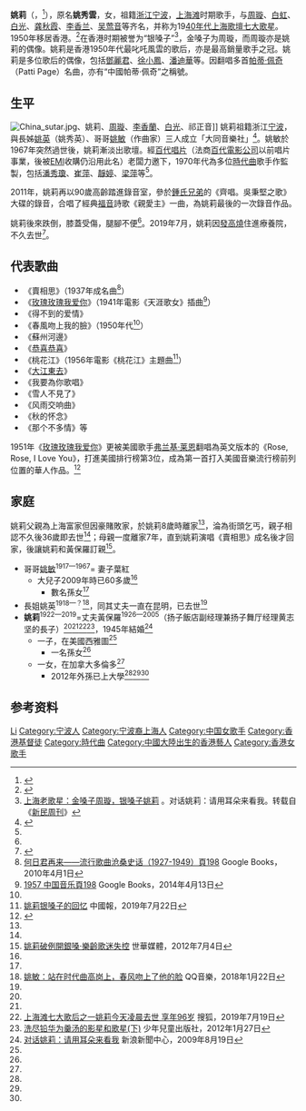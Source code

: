 {{藝人
| 姓名 = 姚莉
| 類型 = 女歌手
| 圖片 = Yao Lee.jpg
| 圖片尺寸 = 
| 圖片簡介 = 
| 英文名 = Nancy Yao Lee
| 本名 = 姚秀雲
| 绰号 = 银嗓子
| 國籍 = {{CHN-HKG}}
| 民族 = [[汉族|汉族]]
| 籍貫 = 浙江宁波
| 出生日期 = {{birth date|df=yes|1922|9|10}}
| 出生地點 = {{ROC-1912}}[[上海市_(中華民國)|上海市]]
| 逝世日期 = {{death date and age|df=yes|2019|7|19|1922|9|10}}
| 逝世地點 = {{HKG}}[[田灣|田灣]]療養院
| 語言 = [[粵語|粵語]]、[[英語|英語]]、[[國語|國語]]
| 宗教信仰 = [[基督新教|基督新教]]<ref>{{cite news |title=【姚莉病逝】薛家燕視為啟蒙老師-天下無不散之筵席 |url=https://m.mingpao.com/ldy/showbiz/latest/20190719/1563539766737/ |accessdate=2021-03-13 |work=[[明報|明報]]OL |date=2019-07-19}}</ref>
| 身高 = 
| 體重 = 
| 血型 = 
| 配偶 = 黄保罗
| 兒女 = 
| 父母 = 
| 教育程度 = 
| 出道作 = 
| 代表作 = [[玫瑰玫瑰我爱你|玫瑰玫瑰我爱你]]
| 活躍年代 = 1938年至1970年代
| 經紀公司 = 
| 網站 = 
| imdb = 1842374
}}
'''姚莉'''（{{Lang-en|Nancy Yao Lee}}，{{bd|1922年|9月10日|2019年|7月19日|catIdx=Yao}}<ref name="die">{{Cite web|title=姚莉生日睡夢中離世　莫旭秋：永遠懷念她|url=https://hk.on.cc/hk/bkn/cnt/entertainment/20190719/bkn-20190719144006791-0719_00862_001.html|accessdate=|work=|archive-date=2019-07-19|archive-url=https://web.archive.org/web/20190719080309/https://hk.on.cc/hk/bkn/cnt/entertainment/20190719/bkn-20190719144006791-0719_00862_001.html|dead-url=no}}</ref>），原名'''姚秀雲'''，女，祖籍[[浙江|浙江]][[宁波|宁波]]，[[上海滩|上海滩]]时期歌手，与[[周璇|周璇]]、[[白虹_(1920年)|白虹]]、[[白光_(影星)|白光]]、[[龚秋霞|龚秋霞]]、[[李香兰|李香兰]]、[[吴莺音|吴莺音]]等齐名，并称为19[[40年代上海歌壇七大歌星|40年代上海歌壇七大歌星]]。1950年移居香港。<ref>{{cite web| language =| publisher =广州时尚网| title =怀念过去旧上海地十大漂亮地女人明星| url =http://www.35cy.cn/gzdetail_138798.html| author =| date =| accessdate =}}{{dead link|date=2017年12月 |bot=InternetArchiveBot |fix-attempted=yes }}</ref>在香港时期被誉为“银嗓子”<ref>[http://forum.home.news.cn/detail/69747305/1.html 上海老歌星：金嗓子周璇，银嗓子姚莉] {{Wayback|url=http://forum.home.news.cn/detail/69747305/1.html |date=20130905020054 }}。对话姚莉：请用耳朵来看我。转载自《[[新民周刊|新民周刊]]》</ref>，金嗓子为周璇，而周璇亦是姚莉的偶像。姚莉是香港1950年代最叱吒風雲的歌后，亦是最高銷量歌手之冠。姚莉是多位歌后的偶像，包括[[鄧麗君|鄧麗君]]、[[徐小鳳|徐小鳳]]、[[潘迪華|潘迪華]]等。因翻唱多首[[帕蒂·佩奇|帕蒂·佩奇]]（Patti Page）名曲，亦有“中國帕蒂·佩奇”之稱號。

== 生平 ==
[[File:China_sutar.jpg|thumb]]、姚莉、[[周璇|周璇]]、[[李香蘭|李香蘭]]、[[白光_(影星)|白光]]、祁正音]]
姚莉祖籍浙江[[宁波|宁波]]，與長姊[[姚英|姚英]]（姚秀英）、哥哥[[姚敏|姚敏]]（作曲家）三人成立「大同音樂社」<ref name="姚莉2015">{{cite book|title=《姚莉：永遠綻放的玫瑰》|author1=楊偉漢|author2=姚莉|author2link=姚莉|publisher=[[商周|商周]]文化出版|date=2015-12-12|origyear=2015|isbn=978-986-272-927-4 |pages={{{pages|192頁}}}|location=臺灣}}</ref>{{rp|77}}。姚敏於1967年突然過世後，姚莉漸淡出歌壇。經[[百代唱片_(香港)|百代唱片]]（法商[[百代電影公司|百代電影公司]]以前唱片事業，後被[[EMI|EMI]]收購仍沿用此名）老闆力邀下，1970年代為多位[[華語流行音樂|時代曲]]歌手作監製，包括[[潘秀瓊|潘秀瓊]]、[[崔萍_(1938年)|崔萍]]、[[靜婷|靜婷]]、[[梁萍|梁萍]]等<ref name="姚莉2015"/>。

2011年，姚莉再以90歲高齡踏進錄音室，參於[[鍾氏兄弟|鍾氏兄弟]]的《齊唱。吳秉堅之歌》大碟的錄音，合唱了經典[[福音|福音]]詩歌《親愛主》一曲，為姚莉最後的一次錄音作品。

姚莉後來跌倒，膝蓋受傷，腿腳不便<ref name="die"/>。2019年7月，姚莉因[[发热|發高燒]]住進療養院，不久去世<ref>{{Cite web |url=https://hk.on.cc/hk/bkn/cnt/entertainment/20190719/bkn-20190719134749239-0719_00862_001.html |title=《玫瑰玫瑰我愛你》原唱姚莉離世　享年97歲 |accessdate=2019-07-19 |archive-date=2019-07-19 |archive-url=https://web.archive.org/web/20190719094318/https://hk.on.cc/hk/bkn/cnt/entertainment/20190719/bkn-20190719134749239-0719_00862_001.html |dead-url=no }}</ref>。

== 代表歌曲 ==
*《賣相思》（1937年成名曲<ref name=hr>[https://books.google.com.my/books?id=_t9yDwAAQBAJ&pg=PT243&lpg=PT243&dq=%E5%A7%9A%E8%8E%89+%E7%88%B6%E8%A6%AA&source=bl&ots=BHfbM3Jw3N&sig=ACfU3U1kARna74QhJIlCJiGLT0u9YPlZwA&hl=en&sa=X&ved=2ahUKEwj_ktvO7M_jAhUMTo8KHVKzAMo4ChDoATAFegQIBxAB#v=onepage&q=%E5%A7%9A%E8%8E%89%20%E7%88%B6%E8%A6%AA&f=false 何日君再来——流行歌曲沧桑史话（1927-1949）頁198] {{Wayback|url=https://books.google.com.my/books?id=_t9yDwAAQBAJ&pg=PT243&lpg=PT243&dq=%E5%A7%9A%E8%8E%89+%E7%88%B6%E8%A6%AA&source=bl&ots=BHfbM3Jw3N&sig=ACfU3U1kARna74QhJIlCJiGLT0u9YPlZwA&hl=en&sa=X&ved=2ahUKEwj_ktvO7M_jAhUMTo8KHVKzAMo4ChDoATAFegQIBxAB#v=onepage&q=%E5%A7%9A%E8%8E%89%20%E7%88%B6%E8%A6%AA&f=false |date=20200420080432 }}Google Books，2010年4月1日</ref>）
*《[[玫瑰玫瑰我爱你|玫瑰玫瑰我爱你]]》（1941年電影《天涯歌女》插曲<ref>[https://books.google.com.my/books?id=iIlZAwAAQBAJ&pg=PA198&lpg=PA198&dq=%E5%A7%9A%E8%8E%89+%E7%88%B6%E8%A6%AA&source=bl&ots=7Fq8waTKzg&sig=ACfU3U3zBU0Oo24alpDRy5aGri2_ruJL7Q&hl=en&sa=X&ved=2ahUKEwj_ktvO7M_jAhUMTo8KHVKzAMo4ChDoATAHegQICRAB#v=onepage&q&f=false 1957 中国音乐頁198] {{Wayback|url=https://books.google.com.my/books?id=iIlZAwAAQBAJ&pg=PA198&lpg=PA198&dq=%E5%A7%9A%E8%8E%89+%E7%88%B6%E8%A6%AA&source=bl&ots=7Fq8waTKzg&sig=ACfU3U3zBU0Oo24alpDRy5aGri2_ruJL7Q&hl=en&sa=X&ved=2ahUKEwj_ktvO7M_jAhUMTo8KHVKzAMo4ChDoATAHegQICRAB#v=onepage&q&f=false |date=20200420080437 }}Google Books，2014年4月13日</ref>）
*《得不到的爱情》
*《春風吻上我的臉》（1950年代<ref name=cp/>）
*《蘇州河邊》
*《[[恭喜恭喜|恭喜恭喜]]》
*《桃花江》（1956年電影《桃花江》主題曲<ref name=cp>[https://www.chinapress.com.my/20190722/%E5%A7%9A%E8%8E%89%E9%93%B6%E5%97%93%E5%AD%90%E7%9A%84%E5%9B%9E%E5%BF%86/ 姚莉银嗓子的回忆] {{Wayback|url=https://www.chinapress.com.my/20190722/%E5%A7%9A%E8%8E%89%E9%93%B6%E5%97%93%E5%AD%90%E7%9A%84%E5%9B%9E%E5%BF%86/ |date=20190722154544 }}中國報，2019年7月22日</ref>）
*《[[大江東去|大江東去]]》
*《我要為你歌唱》
*《雪人不見了》
*《风雨交响曲》
*《秋的怀念》
*《那个不多情》等

1951年《[[玫瑰玫瑰我爱你|玫瑰玫瑰我爱你]]》更被美國歌手[[弗兰基·莱恩|弗兰基·莱恩]]翻唱為英文版本的《Rose, Rose, I Love You》，打進美國排行榜第3位，成為第一首打入美國音樂流行榜前列位置的華人作品。<ref>{{Cite web|title=96岁歌星姚莉去世：这是中国流行乐坛最后的传人|url=https://www.thepaper.cn/newsDetail_forward_3956472|accessdate=2019-07-17|work=澎湃新闻|archive-date=2019-07-19|archive-url=https://web.archive.org/web/20190719075421/https://www.thepaper.cn/newsDetail_forward_3956472|dead-url=no}}</ref>

== 家庭 ==
姚莉父親為上海富家但因豪賭敗家，於姚莉8歲時離家<ref name=hr/>，淪為街頭乞丐，親子相認不久後36歲即去世<ref name=cp/>；母親一度離家7年，直到姚莉演唱《賣相思》成名後才回家，後讓姚莉和黃保羅訂親<ref name=mc>[http://www.mediachinese.com/node/58978 姚莉破例開銀嗓‧樂齡歌迷失控] {{Wayback|url=http://www.mediachinese.com/node/58978 |date=20190725141649 }}世華媒體，2012年7月4日</ref>。
*哥哥[[姚敏|姚敏]]<sup>1917—1967</sup>=	妻子葉紅
**大兒子2009年時已60多歲<ref name=sn/>
***數名孫女<ref name=sn/>
*長姐姚英<sup>1918—？</sup><ref>[https://y.qq.com/n/m/client/music_headline/index.html?_hidehd=1&_button=2&zid=543407 姚敏：站在时代曲高岗上，春风吻上了他的脸] {{Wayback|url=https://y.qq.com/n/m/client/music_headline/index.html?_hidehd=1&_button=2&zid=543407 |date=20200420080508 }}QQ音樂，2018年1月22日</ref>，同其丈夫一直在昆明，已去世<ref name=sn/>
*'''姚莉'''<sup>1922—2019</sup>=丈夫黃保羅<sup>1926—2005</sup>（扬子飯店副经理兼扬子舞厅经理黄志坚的長子）<ref name=mc/><ref name=sn/><ref>[http://www.sohu.com/na/327954990_165575?scm=1002.45005a.15d015e0164.PC_NEW_ARTICLE_REC&spm=smpc.content%2Fnew.fd-d.10.1563494400026oXoZw5N 上海滩七大歌后之一姚莉今天凌晨去世 享年96岁] {{Wayback|url=http://www.sohu.com/na/327954990_165575?scm=1002.45005a.15d015e0164.PC_NEW_ARTICLE_REC&spm=smpc.content%2Fnew.fd-d.10.1563494400026oXoZw5N |date=20200420080515 }}搜狐，2019年7月19日</ref><ref name=jc>[http://www.jcph.com/shaoer/bkview.asp?bkid=223498&cid=676348 洗尽铅华为羹汤的影星和歌星(下)] {{Wayback|url=http://www.jcph.com/shaoer/bkview.asp?bkid=223498&cid=676348 |date=20200420080516 }}少年兒童出版社，2012年1月27日</ref>，1945年結婚<ref name=sn>[http://news.sina.com.cn/c/sd/2009-08-19/120818467321_3.shtml 对话姚莉：请用耳朵来看我] {{Wayback|url=http://news.sina.com.cn/c/sd/2009-08-19/120818467321_3.shtml |date=20190725141639 }}新浪新聞中心，2009年8月19日</ref>
**一子，在美國西雅圖<ref name=sn/>
***一名孫女<ref name=sn/>
**一女，在加拿大多倫多<ref name=sn/>
***2012年外孫已上大學<ref name=mc/><ref name=sn/><ref name=jc/>

== 参考资料 ==
{{reflist}}

{{40年代上海歌坛七大歌星}}

{{Authority control}}
{{DEFAULTSORT:Yao姚}}
[[Category:姚姓|Li]]
[[Category:宁波人|Category:宁波人]]
[[Category:宁波裔上海人|Category:宁波裔上海人]]
[[Category:中国女歌手|Category:中国女歌手]]
[[Category:香港基督徒|Category:香港基督徒]]
[[Category:時代曲|Category:時代曲]]
[[Category:中國大陸出生的香港藝人|Category:中國大陸出生的香港藝人]]
[[Category:香港女歌手|Category:香港女歌手]]